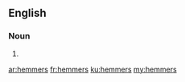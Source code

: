 {{also|Hemmers}}

==English==

===Noun===
{{head|en|noun plural form}}

# {{plural of|hemmer|lang=en}}

[[ar:hemmers]]
[[fr:hemmers]]
[[ku:hemmers]]
[[my:hemmers]]